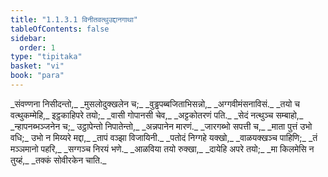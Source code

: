 ```yaml
---
title: "1.1.3.1 विनीतवत्थुउद्दानगाथा"
tableOfContents: false
sidebar:
  order: 1
type: "tipitaka"
basket: "vi"
book: "para"
---
```



<DynamicBreadcrumb />

<Paragraph number="451" type="verses" book="para">
_संवण्णना निसीदन्तो,_  
_मुसलोदुक्खलेन च;_  
_वुड्ढपब्बजिताभिसन्नो,_  
_अग्गवीमंसनाविसं._  

</Paragraph>

<Paragraph number="452" type="verses" book="para">
_तयो च वत्थुकम्मेहि,_  
इट्ठकाहिपरे तयो;_  
_वासी गोपानसी चेव,_  
_अट्टकोतरणं पति._  

</Paragraph>

<Paragraph number="453" type="verses" book="para">
_सेदं नत्थुञ्च सम्बाहो,_  
_न्हापनब्भञ्जनेन च;_  
उट्ठापेन्तो निपातेन्तो,_  
_अन्नपानेन मारणं._  

</Paragraph>

<Paragraph number="454" type="verses" book="para">
_जारगब्भो सपत्ती च,_  
_माता पुत्तं उभो वधि;_  
उभो न मिय्यरे मद्दा,_  
_तापं वञ्झा विजायिनी._  

</Paragraph>

<Paragraph number="455" type="verses" book="para">
_पतोदं निग्गहे यक्खो,_  
_वाळयक्खञ्च पाहिणि;_  
_तं मञ्ञमानो पहरि,_  
_सग्गञ्च निरयं भणे._  

</Paragraph>

<Paragraph number="456" type="verses" book="para">
_आळविया तयो रुक्खा,_  
_दायेहि अपरे तयो;_  
_मा किलमेसि न तुय्हं,_  
_तक्कं सोवीरकेन चाति._
</Paragraph>